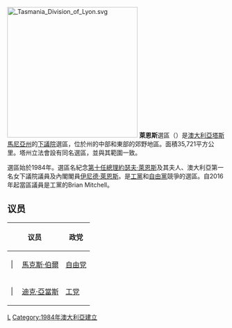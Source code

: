 {{unreferenced|time=2018-12-10T06:37:42+00:00}}
[[File:_Tasmania_Division_of_Lyon.svg|300px]]
'''萊恩斯'''選區（{{lang-en|Division of Lyons}}）是[[澳大利亞|澳大利亞]][[塔斯馬尼亞州|塔斯馬尼亞州]]的[[澳大利亞下議院|下議院]]選區，位於州的中部和東部的郊野地區。面積35,721平方公里。塔州立法會設有同名選區，並與其範圍一致。

選區始於1984年。選區名紀念[[澳大利亞總理|第十任總理]][[約瑟夫·萊恩斯|約瑟夫·萊恩斯]]及其夫人、澳大利亞第一名女下議院議員及內閣閣員[[伊尼德·萊恩斯|伊尼德·萊恩斯]]。是[[澳大利亞工黨|工黨]]和[[澳大利亞自由黨|自由黨]]競爭的選區。自2016年起當區議員是工黨的Brian Mitchell。

==议员==
{| class="wikitable"
|-
!colspan="2"|议员!!政党!!任期
|-
| {{模板:澳大利亚政治/政党颜色/自由党}}| 
| [[馬克斯·伯爾|馬克斯·伯爾]]
| [[澳大利亚自由党|自由党]]
| [[1984年澳大利亚联邦大选|1984年]]–1993年
|-
| {{模板:澳大利亚政治/政党颜色/工党}}| 
| [[迪克·亞當斯|迪克·亞當斯]]
| [[澳大利亚工党|工党]]
| [[1993年澳大利亚联邦大选|1993年]] 至今

|}
[[Category:澳大利亞國會選區|L]]
[[Category:1984年澳大利亞建立|Category:1984年澳大利亞建立]]
{{stub}}